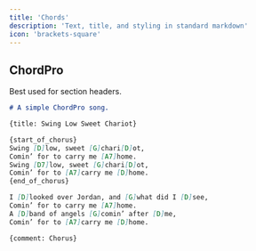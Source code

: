 ```yaml
---
title: 'Chords'
description: 'Text, title, and styling in standard markdown'
icon: 'brackets-square'
---
```


## ChordPro

Best used for section headers.

```md
# A simple ChordPro song.

{title: Swing Low Sweet Chariot}

{start_of_chorus}
Swing [D]low, sweet [G]chari[D]ot,
Comin’ for to carry me [A7]home.
Swing [D7]low, sweet [G]chari[D]ot,
Comin’ for to [A7]carry me [D]home.
{end_of_chorus}

I [D]looked over Jordan, and [G]what did I [D]see,
Comin’ for to carry me [A7]home.
A [D]band of angels [G]comin’ after [D]me,
Comin’ for to [A7]carry me [D]home.

{comment: Chorus}
```
